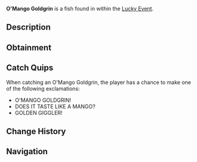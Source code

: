 {{FishInfobox
|image          = O'Mango Goldgrin.png
|rarity         = Limited
|sea            = First Sea
|location       = [[Lucky Event]]
|sublocation    = 
|sources        = Fishing Rod
|radar_location = 
|prog_speed     = -50
|xp             = 1700
|weather        = Rain
|time           = 
|season         = Spring
|bait           = Lucky
|base_weight    = 240
|base_value     = 4500
|weight_range   = 160
|base_chance    = 5
|base_resil     = 25
}}
'''O'Mango Goldgrin''' is a {{Rarity|Limited}} fish found in within the [[Lucky Event]].

== Description ==
{{Description|An orange fish sporting circular glasses, it grins through warm waters with a St. Patrick's golden glow!|Bestiary Entry}}

== Obtainment ==
{{Description|Appears randomly in Lucky Event pools, lured by a rainbow glow.|Bestiary Hint}}
{{Fish Availability|
Lucky Event/O'Mango Goldgrin
|top_rods      = 
Leviathan's Fang Rod\23101.73\53901.11;
Free Spirit Rod\20150.14\51290.38;
Trident Rod\19165.34\48783.67;
Ethereal Prism Rod\18138.8\35881.31;
Seraphic Rod\17690.33\36281.44;
Resourceful Rod\14158.04\31062.38;
Destiny Rod\15374.41\32185.34;
Heaven's Rod\14277.11\30525.76;
No-Life Rod\17574.5\38383.14;
Plastic Rod\8732.54\23932.75;
Adventurer's Rod\8599.36\23347.64;
Fischer's Rod\8690.2\23834.05;
Rod Of The Forgotten Fang\16527.38\34922.62;
Challenger's Rod\16437.49\35855.24;
Rod Of The Depths\14467.9\31464.65;
Rod Of The Exalted One\14451.44\32585.28;
Zeus Rod\14170.93\31255.97;
Verdant Shear Rod\13913.1\30775.57;
Blazebringer Rod\13557.22\31223.92;
Depthseeker Rod\13203.68\30030.43;
Avalanche Rod\11610.98\26711.12;
Volcanic Rod\11102.34\27705.73;
Steady Rod\4572.32\10066.12
|recommended   = Trident Rod
}}

== Catch Quips ==
When catching an O'Mango Goldgrin, the player has a chance to make one of the following exclamations:
* O'MANGO GOLDGRIN!
* DOES IT TASTE LIKE A MANGO?
* GOLDEN GIGGLER!

== Change History ==
{{Change History|{{subst:Current Version}}}}

== Navigation ==
{{Fish Navbox|Lucky Event}}